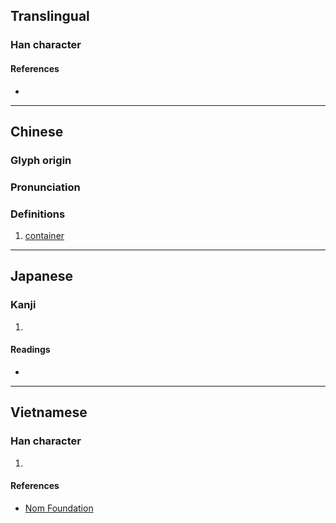 {{character info/new}}
==Translingual==

===Han character===
{{Han char|rn=75|rad=木|as=05|sn=9|four=49950|canj=DFQ|ids=⿰木半}}

====References====
* {{Han ref|kx=0518.130|dkj=14608|dj=0906.130|hdz=21188.050|uh=67C8|ud=26568|bh=CEFD|bd=52989}}

----

==Chinese==
{{zh-forms}}

===Glyph origin===
{{Han etym}}

===Pronunciation===
{{zh-pron
|m=bàn,pán
|c=bun6
|mc=y
|oc=y
|ma=
|cat=n
}}

===Definitions===
{{zh-hanzi}}

# [[container]]

----

==Japanese==

===Kanji===
{{ja-kanji|grade=|rs=木05}}

# {{defn|lang=ja|sort=木05}}

====Readings====
* {{ja-readings|on=[[はん]] (han), [[ばん]] (ban)|kun=[[はち]] (hachi)}}

----

==Vietnamese==

===Han character===
{{vi-readings|rs=木05|hanviet=[[bạn]], [[bàn]]}}

# {{defn|lang=vi|sort=木05}}

====References====
* [http://nomfoundation.org/common/nom_details.php?codepoint=67c8 Nom Foundation]